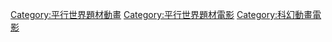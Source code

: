 [[Category:平行世界題材動畫|Category:平行世界題材動畫]]
[[Category:平行世界題材電影|Category:平行世界題材電影]]
[[Category:科幻動畫電影|Category:科幻動畫電影]]